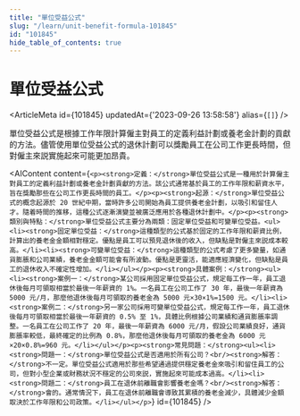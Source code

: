 ```yaml
---
title: "單位受益公式"
slug: "/learn/unit-benefit-formula-101845"
id: "101845"
hide_table_of_contents: true
---
```



# 單位受益公式

<ArticleMeta id={101845} updatedAt={'2023-09-26 13:58:58'} alias={`[]`} />
<div className='border-solid border-b border-t-0 my-4 border-[var(--ifm-color-gray-300)]' />

單位受益公式是根據工作年限計算僱主對員工的定義利益計劃或養老金計劃的貢獻的方法。儘管使用單位受益公式的退休計劃可以獎勵員工在公司工作更長時間，但對僱主來説實施起來可能更加昂貴。

<AIContent content={`<p><strong>定義：</strong>單位受益公式是一種用於計算僱主對員工的定義利益計劃或養老金計劃貢獻的方法。該公式通常基於員工的工作年限和薪資水平，旨在獎勵那些在公司工作更長時間的員工。</p><p><strong>起源：</strong>單位受益公式的概念起源於 20 世紀中期，當時許多公司開始為員工提供養老金計劃，以吸引和留住人才。隨着時間的推移，這種公式逐漸演變並被廣泛應用於各種退休計劃中。</p><p><strong>類別與特點：</strong>單位受益公式主要分為兩類：固定單位受益和可變單位受益。<ul><li><strong>固定單位受益：</strong>這種類型的公式基於固定的工作年限和薪資比例，計算出的養老金金額相對穩定。優點是員工可以預見退休後的收入，但缺點是對僱主來説成本較高。</li><li><strong>可變單位受益：</strong>這種類型的公式考慮了更多變量，如通貨膨脹和公司業績，養老金金額可能會有所波動。優點是更靈活，能適應經濟變化，但缺點是員工的退休收入不確定性增加。</li></ul></p><p><strong>具體案例：</strong><ul><li><strong>案例一：</strong>某公司採用固定單位受益公式，規定每工作一年，員工退休後每月可領取相當於最後一年薪資的 1%。一名員工在公司工作了 30 年，最後一年薪資為 5000 元/月，那麼他退休後每月可領取的養老金為 5000 元×30×1%=1500 元。</li><li><strong>案例二：</strong>另一家公司採用可變單位受益公式，規定每工作一年，員工退休後每月可領取相當於最後一年薪資的 0.5% 至 1%，具體比例根據公司業績和通貨膨脹率調整。一名員工在公司工作了 20 年，最後一年薪資為 6000 元/月，假設公司業績良好，通貨膨脹率較低，最終確定的比例為 0.8%，那麼他退休後每月可領取的養老金為 6000 元×20×0.8%=960 元。</li></ul></p><p><strong>常見問題：</strong><ul><li><strong>問題一：</strong>單位受益公式是否適用於所有公司？<br/><strong>解答：</strong>不一定。單位受益公式適用於那些希望通過提供穩定養老金來吸引和留住員工的公司，但對小型企業或財務狀況不穩定的公司來説，實施起來可能成本過高。</li><li><strong>問題二：</strong>員工在退休前離職會影響養老金嗎？<br/><strong>解答：</strong>會的。通常情況下，員工在退休前離職會導致其累積的養老金減少，具體減少金額取決於工作年限和公司政策。</li></ul></p>`} id={101845} />
